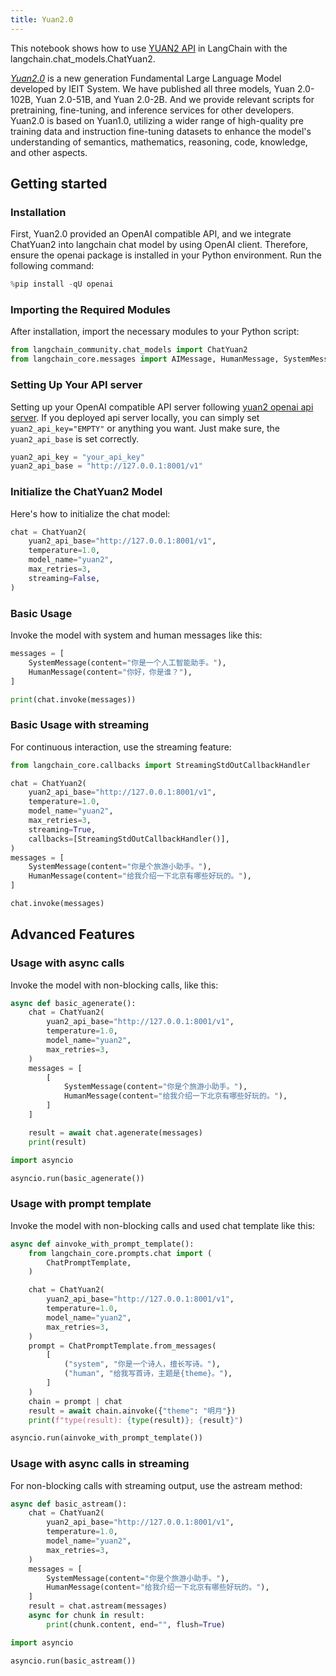 ```yaml
---
title: Yuan2.0
---
```


This notebook shows how to use [YUAN2 API](https://github.com/IEIT-Yuan/Yuan-2.0/blob/main/docs/inference_server.md) in LangChain with the langchain.chat_models.ChatYuan2.

[*Yuan2.0*](https://github.com/IEIT-Yuan/Yuan-2.0/blob/main/README-EN.md) is a new generation Fundamental Large Language Model developed by IEIT System. We have published all three models, Yuan 2.0-102B, Yuan 2.0-51B, and Yuan 2.0-2B. And we provide relevant scripts for pretraining, fine-tuning, and inference services for other developers. Yuan2.0 is based on Yuan1.0, utilizing a wider range of high-quality pre training data and instruction fine-tuning datasets to enhance the model's understanding of semantics, mathematics, reasoning, code, knowledge, and other aspects.

## Getting started

### Installation

First, Yuan2.0 provided an OpenAI compatible API, and we integrate ChatYuan2 into langchain chat model by using OpenAI client.
Therefore, ensure the openai package is installed in your Python environment. Run the following command:

```python
%pip install -qU openai
```

### Importing the Required Modules

After installation, import the necessary modules to your Python script:

```python
from langchain_community.chat_models import ChatYuan2
from langchain_core.messages import AIMessage, HumanMessage, SystemMessage
```

### Setting Up Your API server

Setting up your OpenAI compatible API server following [yuan2 openai api server](https://github.com/IEIT-Yuan/Yuan-2.0/blob/main/docs/Yuan2_fastchat.md).
If you deployed api server locally, you can simply set `yuan2_api_key="EMPTY"` or anything you want.
Just make sure, the `yuan2_api_base` is set correctly.

```python
yuan2_api_key = "your_api_key"
yuan2_api_base = "http://127.0.0.1:8001/v1"
```

### Initialize the ChatYuan2 Model

Here's how to initialize the chat model:

```python
chat = ChatYuan2(
    yuan2_api_base="http://127.0.0.1:8001/v1",
    temperature=1.0,
    model_name="yuan2",
    max_retries=3,
    streaming=False,
)
```

### Basic Usage

Invoke the model with system and human messages like this:

```python
messages = [
    SystemMessage(content="你是一个人工智能助手。"),
    HumanMessage(content="你好，你是谁？"),
]
```

```python
print(chat.invoke(messages))
```

### Basic Usage with streaming

For continuous interaction, use the streaming feature:

```python
from langchain_core.callbacks import StreamingStdOutCallbackHandler

chat = ChatYuan2(
    yuan2_api_base="http://127.0.0.1:8001/v1",
    temperature=1.0,
    model_name="yuan2",
    max_retries=3,
    streaming=True,
    callbacks=[StreamingStdOutCallbackHandler()],
)
messages = [
    SystemMessage(content="你是个旅游小助手。"),
    HumanMessage(content="给我介绍一下北京有哪些好玩的。"),
]
```

```python
chat.invoke(messages)
```

## Advanced Features

### Usage with async calls

Invoke the model with non-blocking calls, like this:

```python
async def basic_agenerate():
    chat = ChatYuan2(
        yuan2_api_base="http://127.0.0.1:8001/v1",
        temperature=1.0,
        model_name="yuan2",
        max_retries=3,
    )
    messages = [
        [
            SystemMessage(content="你是个旅游小助手。"),
            HumanMessage(content="给我介绍一下北京有哪些好玩的。"),
        ]
    ]

    result = await chat.agenerate(messages)
    print(result)
```

```python
import asyncio

asyncio.run(basic_agenerate())
```

### Usage with prompt template

Invoke the model with non-blocking calls and used chat template like this:

```python
async def ainvoke_with_prompt_template():
    from langchain_core.prompts.chat import (
        ChatPromptTemplate,
    )

    chat = ChatYuan2(
        yuan2_api_base="http://127.0.0.1:8001/v1",
        temperature=1.0,
        model_name="yuan2",
        max_retries=3,
    )
    prompt = ChatPromptTemplate.from_messages(
        [
            ("system", "你是一个诗人，擅长写诗。"),
            ("human", "给我写首诗，主题是{theme}。"),
        ]
    )
    chain = prompt | chat
    result = await chain.ainvoke({"theme": "明月"})
    print(f"type(result): {type(result)}; {result}")
```

```python
asyncio.run(ainvoke_with_prompt_template())
```

### Usage with async calls in streaming

For non-blocking calls with streaming output, use the astream method:

```python
async def basic_astream():
    chat = ChatYuan2(
        yuan2_api_base="http://127.0.0.1:8001/v1",
        temperature=1.0,
        model_name="yuan2",
        max_retries=3,
    )
    messages = [
        SystemMessage(content="你是个旅游小助手。"),
        HumanMessage(content="给我介绍一下北京有哪些好玩的。"),
    ]
    result = chat.astream(messages)
    async for chunk in result:
        print(chunk.content, end="", flush=True)
```

```python
import asyncio

asyncio.run(basic_astream())
```
